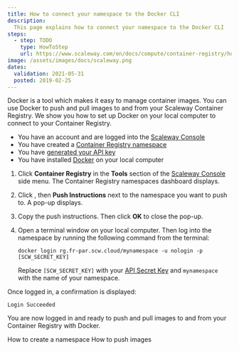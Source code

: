 ```yaml
---
title: How to connect your namespace to the Docker CLI
description:
  This page explains how to connect your namespace to the Docker CLI
steps:
  - step: TODO
    type: HowToStep
    url: https://www.scaleway.com/en/docs/compute/container-registry/how-to/connect-docker-cli/
image: /assets/images/docs/scaleway.png
dates:
  validation: 2021-05-31
  posted: 2019-02-25
---
```


Docker is a tool which makes it easy to manage container images. You can use Docker to push and pull images to and from your Scaleway Container Registry. We show you how to set up Docker on your local computer to connect to your Container Registry.

<Message type="requirement">

- You have an account and are logged into the [Scaleway Console](https://console.scaleway.com) 
- You have created a [Container Registry namespace](/compute/container-registry/how-to/create-namespace)
- You have [generated your API key](/console/my-project/how-to/generate-api-key/)
- You have installed [Docker](https://www.docker.com/) on your local computer

</Message>

1. Click **Container Registry** in the **Tools** section of the [Scaleway Console](https://console.scaleway.com) side menu. The Container Registry namespaces dashboard displays.

2. Click <Icon name="more" />, then **Push Instructions** next to the namespace you want to push to. A pop-up displays.
    <Lightbox src="scaleway-registry_push_instructions.png" />

3. Copy the push instructions. Then click **OK** to close the pop-up.
    <Lightbox src="scaleway-namespace-push-instructions.png" />

4. Open a terminal window on your local computer. Then log into the namespace by running the following command from the terminal:
    ```
    docker login rg.fr-par.scw.cloud/mynamespace -u nologin -p [SCW_SECRET_KEY]
    ```
    <Message type="important">

    Replace `[SCW_SECRET_KEY]` with your [API Secret Key](/console/my-project/how-to/generate-api-key/) and `mynamespace` with the name of your namespace.

    </Message>
    
  Once logged in, a confirmation is displayed:

  ```
  Login Succeeded
  ```

  You are now logged in and ready to push and pull images to and from your Container Registry with Docker.

<Navigation title="See Also">
  <PreviousButton to="/compute/container-registry/how-to/create-namespace/">How to create a namespace</PreviousButton>
  <NextButton to="/compute/container-registry/how-to/push-images/">How to push images</NextButton>
</Navigation>
